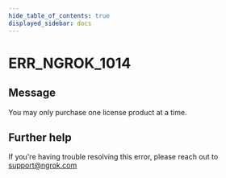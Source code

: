```yaml
---
hide_table_of_contents: true
displayed_sidebar: docs
---
```



# ERR_NGROK_1014

## Message

You may only purchase one license product at a time.

<ErrorDetails error="err_ngrok_1014" />

## Further help

If you're having trouble resolving this error, please reach out to [support@ngrok.com](mailto:support@ngrok.com?subject=Help%20with%20ERR_NGROK_1014)
